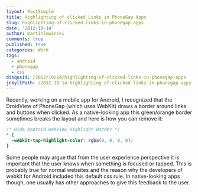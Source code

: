 ```yaml
---
layout: PostSimple
title: Highlighting of clicked Links in PhoneGap Apps
slug: highlighting-of-clicked-links-in-phonegap-apps
date: '2012-10-14'
author: martinlowinski
comments: true
published: true
categories: Work
tags:
  - android
  - phonegap
  - css
disqusId: /2012/10/14/highlighting-of-clicked-links-in-phonegap-apps
jekyllPath: /2012-10-14-highlighting-of-clicked-links-in-phonegap-apps
---
```


Recently, working on a mobile app for Android, I recognized that the DroidView of PhoneGap (which uses WebKit) draws a border around links and buttons when clicked. As a native-looking app this green/orange border sometimes breaks the layout and here is how you can remove it:

```css
/* Hide Android WebView Highlight Border */
* {
  -webkit-tap-highlight-color: rgba(0, 0, 0, 0);
}
```

Some people may argue that from the user experience perspective it is important that the user knows when something is focused or tapped. This is probably true for normal websites and the reason why the developers of webkit for Android included this default css rule. In native-looking apps though, one usually has other approaches to give this feedback to the user.
